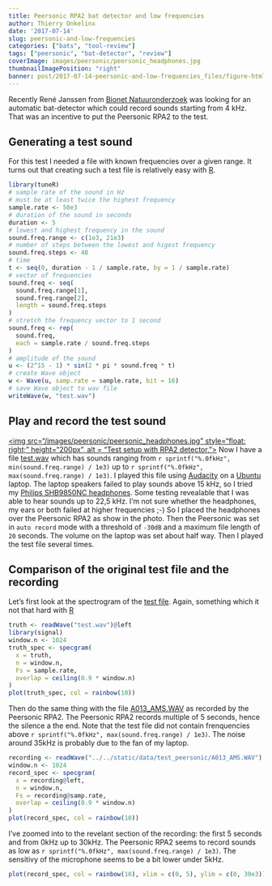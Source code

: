 ```yaml
---
title: Peersonic RPA2 bat detector and low frequencies
author: Thierry Onkelinx
date: '2017-07-14'
slug: peersonic-and-low-frequencies
categories: ["bats", "tool-review"]
tags: ["peersonic", "bat-detector", "review"]
coverImage: images/peersonic/peersonic_headphones.jpg
thumbnailImagePosition: "right"
banner: post/2017-07-14-peersonic-and-low-frequencies_files/figure-html/rec-spec-detail-1.png
---
```


Recently René Janssen from [Bionet Natuuronderzoek](http://www.bionetnatuur.eu/) was looking for an automatic bat-detector which could record sounds starting from 4 kHz. That was an incentive to put the Peersonic RPA2 to the test.

## Generating a test sound

For this test I needed a file with known frequencies over a given range. It turns out that creating such a test file is relatively easy with [R](https://www.r-project.org).

```r
library(tuneR)
# sample rate of the sound in Hz
# must be at least twice the highest frequency
sample.rate <- 50e3
# duration of the sound in seconds
duration <- 5
# lowest and highest frequency in the sound
sound.freq.range <- c(1e3, 21e3)
# number of steps between the lowest and higest frequency
sound.freq.steps <- 40
# time
t <- seq(0, duration - 1 / sample.rate, by = 1 / sample.rate)
# vector of frequencies
sound.freq <- seq(
  sound.freq.range[1], 
  sound.freq.range[2],
  length = sound.freq.steps
)
# stretch the frequency vector to 1 second
sound.freq <- rep(
  sound.freq,
  each = sample.rate / sound.freq.steps
)
# amplitude of the sound
u <- (2^15 - 1) * sin(2 * pi * sound.freq * t)
# create Wave object
w <- Wave(u, samp.rate = sample.rate, bit = 16)
# save Wave object to wav file
writeWave(w, "test.wav")
```

## Play and record the test sound

[<img src="/images/peersonic/peersonic_headphones.jpg" style="float: right;" height="200px", alt = "Test setup with RPA2 detector.">](/images/peersonic/peersonic_headphones.jpg) Now I have a file [test.wav](/post/test.wav) which has sounds ranging from `r sprintf("%.0fkHz", min(sound.freq.range) / 1e3)` up to `r sprintf("%.0fkHz", max(sound.freq.range) / 1e3)`. I played this file using [Audacity](http://www.audacityteam.org/) on a [Ubuntu](https://www.ubuntu.com) laptop. The laptop speakers failed to play sounds above 15 kHz, so I tried my [Philips SHB9850NC headphones](http://www.philips.co.uk/c-p/SHB9850NC_00/wireless-noise-cancelling-headphones). Some testing revealable that I was able to hear sounds up to 22,5 kHz. I'm not sure whether the headphones, my ears or both failed at higher frequencies ;-) So I placed the headphones over the Peersonic RPA2 as show in the photo. Then the Peersonic was set in `auto record` mode with a threshold of `-30dB` and a maximum file length of `20` seconds. The volume on the laptop was set about half way. Then I played the test file several times.

## Comparison of the original test file and the recording

Let's first look at the spectrogram of the [test file](/post/test.wav). Again, something which it not that hard with [R](https://www.r-project.org)

```r
truth <- readWave("test.wav")@left
library(signal)
window.n <- 1024
truth_spec <- specgram(
  x = truth,
  n = window.n,
  Fs = sample.rate,
  overlap = ceiling(0.9 * window.n)
)
plot(truth_spec, col = rainbow(10))
```

Then do the same thing with the file [A013_AMS.WAV](/data/test_peersonic/A013_AMS.WAV) as recorded by the Peersonic RPA2. The Peersonic RPA2 records multiple of 5 seconds, hence the silence a the end. Note that the test file did not contain frenquencies above `r sprintf("%.0fkHz", max(sound.freq.range) / 1e3)`. The noise around 35kHz is probably due to the fan of my laptop.

```r
recording <- readWave("../../static/data/test_peersonic/A013_AMS.WAV")
window.n <- 1024
record_spec <- specgram(
  x = recording@left,
  n = window.n,
  Fs = recording@samp.rate,
  overlap = ceiling(0.9 * window.n)
)
plot(record_spec, col = rainbow(10))
```

I've zoomed into to the revelant section of the recording: the first 5 seconds and from 0kHz up to 30kHz. The Peersonic RPA2 seems to record sounds as low as `r sprintf("%.0fkHz", max(sound.freq.range) / 1e3)`. The sensitivy of the microphone seems to be a bit lower under 5kHz.

```r
plot(record_spec, col = rainbow(10), xlim = c(0, 5), ylim = c(0, 30e3))
```
